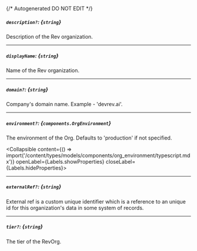 {/* Autogenerated DO NOT EDIT  */}

##### `description?`: *{`string`}*
Description of the Rev organization.

---
##### `displayName`: *{`string`}*
Name of the Rev organization.

---
##### `domain?`: *{`string`}*
Company's domain name. Example \- 'devrev.ai'.

---
##### `environment?`: *{`components.OrgEnvironment`}*
The environment of the Org. Defaults to 'production' if not specified.

<Collapsible content={() => import('/content/types/models/components/org_environment/typescript.mdx')} openLabel={Labels.showProperties} closeLabel={Labels.hideProperties}>
</Collapsible>

---
##### `externalRef?`: *{`string`}*
External ref is a custom unique identifier which is a reference to
an unique id for this organization's data in some system of
records.


---
##### `tier?`: *{`string`}*
The tier of the RevOrg.


